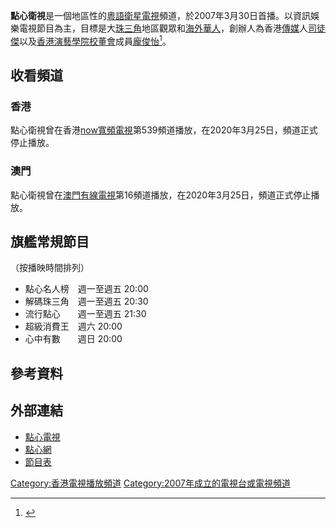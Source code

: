 {{頻道資訊
| 頻道名稱         = 點心衛視
| 頻道圖片檔案     = U.wiki logo Dim Sum TV.png
| 頻道圖片尺寸     = 
| 頻道圖片名稱     = 點心衛視
| 所屬國家或地區         = {{HK}}
| 總部所在         = {{HK}}
| 播放地區         = [[港澳地區|香港、澳門]]
| 開播日期         = {{start_date_and_age|2007|3|30}}
| 停播日期         = 2020年3月25日 
|頻道語言          = [[粵語|粵語]]<br>（'''部分節目除外'''）
| 頻道類別         = 華語綜藝娛樂
| 收視率           = 
| 收視率調查時間   = 
| 收視率資料來源   = 
| 頻道口號         = 
| 擁有者           = 粵港電視集團有限公司
| 持股者           = 
| 前頻道名稱       = 
| 被取代名稱       = 
| 集團同類頻道     = 
| 重播服務頻道     = 
| 頻道官方網站     = http://www.dimsumtv.com
| 備註             = 
|}}
'''點心衛視'''是一個地區性的[[粵語|粵語]][[衛星電視|衛星電視]]頻道，於2007年3月30日首播。以資訊娛樂電視節目為主，目標是大[[珠三角|珠三角]]地區觀眾和[[海外華人|海外華人]]，創辦人為香港[[傳媒|傳媒]]人[[司徒傑|司徒傑]]以及[[香港演藝學院|香港演藝學院]][[校董會|校董會]]成員[[龐俊怡|龐俊怡]]<ref>{{cite news |title=司徒傑：尋根粵港文化 |url=http://paper.wenweipo.com/2013/07/29/EN1307290014.htm |accessdate=2020-11-16 |work=文匯報 |date=司徒傑：尋根粵港文化}}</ref>。

==收看頻道==
===香港===
點心衛視曾在香港[[now寬頻電視|now寬頻電視]]第539頻道播放，在2020年3月25日，頻道正式停止播放。

===澳門===
點心衛視曾在[[澳門有線電視|澳門有線電視]]第16頻道播放，在2020年3月25日，頻道正式停止播放。

==旗艦常規節目==
（按播映時間排列）
* 點心名人榜　週一至週五 20:00
* 解碼珠三角　週一至週五 20:30
* 流行點心　　週一至週五 21:30
* 超級消費王　週六 20:00
* 心中有數　　週日 20:00

==參考資料==
{{reflist}}

==外部連結==
* [https://web.archive.org/web/20071014020332/http://www.dim-sum-tv.com/ 點心電視]
* [https://web.archive.org/web/20071001031419/http://www.dimsumtv.net/home/frontpage 點心網]
* [https://web.archive.org/web/20080417034858/http://www.dim-sum-tv.com/schedule.php 節目表]

{{hk-tv-stub}}
{{香港電視台}}

[[Category:香港電視播放頻道|Category:香港電視播放頻道]]
[[Category:2007年成立的電視台或電視頻道|Category:2007年成立的電視台或電視頻道]]